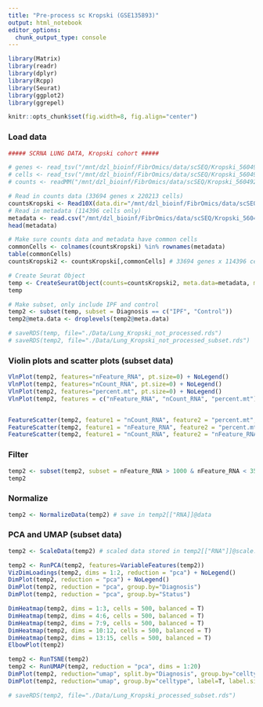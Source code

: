 ```yaml
---
title: "Pre-process sc Kropski (GSE135893)"
output: html_notebook
editor_options: 
  chunk_output_type: console
---
```




```r

library(Matrix)
library(readr)
library(dplyr)
library(Rcpp)
library(Seurat)
library(ggplot2)
library(ggrepel)

knitr::opts_chunk$set(fig.width=8, fig.align="center")

```


### Load data
```r

##### SCRNA LUNG DATA, Kropski cohort #####

# genes <- read_tsv("/mnt/dzl_bioinf/FibrOmics/data/scSEQ/Kropski_560492/pre_formatted/features.tsv.gz", col_names=F)
# cells <- read_tsv("/mnt/dzl_bioinf/FibrOmics/data/scSEQ/Kropski_560492/pre_formatted/barcodes.tsv.gz", col_names=F)
# counts <- readMM("/mnt/dzl_bioinf/FibrOmics/data/scSEQ/Kropski_560492/pre_formatted/matrix.mtx.gz")

# Read in counts data (33694 genes x 220213 cells)
countsKropski <- Read10X(data.dir="/mnt/dzl_bioinf/FibrOmics/data/scSEQ/Kropski_560492/pre_formatted/", gene.column=1, cell.column=1)
# Read in metadata (114396 cells only)
metadata <- read.csv("/mnt/dzl_bioinf/FibrOmics/data/scSEQ/Kropski_560492/pre_formatted/metadata.csv.gz", row.names=1)
head(metadata)

# Make sure counts data and metadata have common cells
commonCells <- colnames(countsKropski) %in% rownames(metadata)
table(commonCells)
countsKropski2 <- countsKropski[,commonCells] # 33694 genes x 114396 cells

# Create Seurat Object
temp <- CreateSeuratObject(counts=countsKropski2, meta.data=metadata, min.cells=5, min.features=350)
temp

# Make subset, only include IPF and control
temp2 <- subset(temp, subset = Diagnosis == c("IPF", "Control"))
temp2@meta.data <- droplevels(temp2@meta.data)

# saveRDS(temp, file="./Data/Lung_Kropski_not_processed.rds")
# saveRDS(temp2, file="./Data/Lung_Kropski_not_processed_subset.rds")

```


### Violin plots and scatter plots (subset data)
```r

VlnPlot(temp2, features="nFeature_RNA", pt.size=0) + NoLegend()
VlnPlot(temp2, features="nCount_RNA", pt.size=0) + NoLegend()
VlnPlot(temp2, features="percent.mt", pt.size=0) + NoLegend()
VlnPlot(temp2, features = c("nFeature_RNA", "nCount_RNA", "percent.mt"), group.by = "Diagnosis", ncol = 2, pt.size=0)


FeatureScatter(temp2, feature1 = "nCount_RNA", feature2 = "percent.mt", group.by="orig.ident", pt.size=0.1) + NoLegend()
FeatureScatter(temp2, feature1 = "nFeature_RNA", feature2 = "percent.mt", group.by="orig.ident", pt.size=0.1) + NoLegend()
FeatureScatter(temp2, feature1 = "nCount_RNA", feature2 = "nFeature_RNA", group.by="orig.ident", pt.size=0.1) + NoLegend()


```


### Filter
```r

temp2 <- subset(temp2, subset = nFeature_RNA > 1000 & nFeature_RNA < 3500 & percent.mt < 10)
temp2

```


### Normalize
```r

temp2 <- NormalizeData(temp2) # save in temp2[["RNA]]@data

```


### PCA and UMAP (subset data)
```r

temp2 <- ScaleData(temp2) # scaled data stored in temp2[["RNA"]]@scale.data

temp2 <- RunPCA(temp2, features=VariableFeatures(temp2))
VizDimLoadings(temp2, dims = 1:2, reduction = "pca") + NoLegend()
DimPlot(temp2, reduction = "pca") + NoLegend()
DimPlot(temp2, reduction = "pca", group.by="Diagnosis")
DimPlot(temp2, reduction = "pca", group.by="Status")

DimHeatmap(temp2, dims = 1:3, cells = 500, balanced = T)
DimHeatmap(temp2, dims = 4:6, cells = 500, balanced = T)
DimHeatmap(temp2, dims = 7:9, cells = 500, balanced = T)
DimHeatmap(temp2, dims = 10:12, cells = 500, balanced = T)
DimHeatmap(temp2, dims = 13:15, cells = 500, balanced = T)
ElbowPlot(temp2)

temp2 <- RunTSNE(temp2)
temp2 <- RunUMAP(temp2, reduction = "pca", dims = 1:20)
DimPlot(temp2, reduction="umap", split.by="Diagnosis", group.by="celltype", label=T, label.size=2.7, ncol=2, repel=T) + NoLegend() + ggtitle("")
DimPlot(temp2, reduction="umap", group.by="celltype", label=T, label.size=2.7, repel=T) + NoLegend() + ggtitle("Kropski scRNA-seq data")

# saveRDS(temp2, file="./Data/Lung_Kropski_processed_subset.rds")

```
